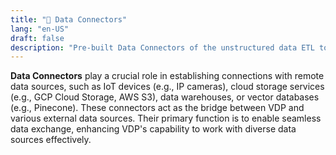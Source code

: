 ```yaml
---
title: "🔌 Data Connectors"
lang: "en-US"
draft: false
description: "Pre-built Data Connectors of the unstructured data ETL tool Instill Core https://github.com/instill-ai/instill-core"
---
```


**Data Connectors** play a crucial role in establishing connections with remote data sources, such as IoT devices (e.g., IP cameras), cloud storage services (e.g., GCP Cloud Storage, AWS S3), data warehouses, or vector databases (e.g., Pinecone).
These connectors act as the bridge between VDP and various external data sources.
Their primary function is to enable seamless data exchange, enhancing VDP's capability to work with diverse data sources effectively.
